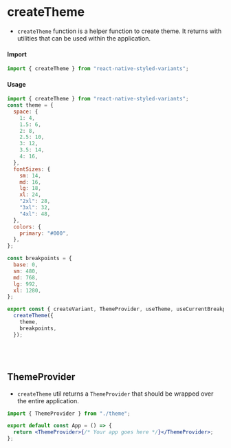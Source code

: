 # createTheme

- `createTheme` function is a helper function to create theme. It returns with utilities that can be used within the application.

#### Import

```jsx
import { createTheme } from "react-native-styled-variants";
```

#### Usage

```jsx
import { createTheme } from "react-native-styled-variants";
const theme = {
  space: {
    1: 4,
    1.5: 6,
    2: 8,
    2.5: 10,
    3: 12,
    3.5: 14,
    4: 16,
  },
  fontSizes: {
    sm: 14,
    md: 16,
    lg: 18,
    xl: 24,
    "2xl": 28,
    "3xl": 32,
    "4xl": 48,
  },
  colors: {
    primary: "#000",
  },
};

const breakpoints = {
  base: 0,
  sm: 480,
  md: 768,
  lg: 992,
  xl: 1280,
};

export const { createVariant, ThemeProvider, useTheme, useCurrentBreakpoint } =
  createTheme({
    theme,
    breakpoints,
  });
```

<br />
<br />

## ThemeProvider

- `createTheme` util returns a `ThemeProvider` that should be wrapped over the entire application.

```jsx
import { ThemeProvider } from "./theme";

export default const App = () => {
  return <ThemeProvider>{/* Your app goes here */}</ThemeProvider>;
};
```

<br />
<br />
